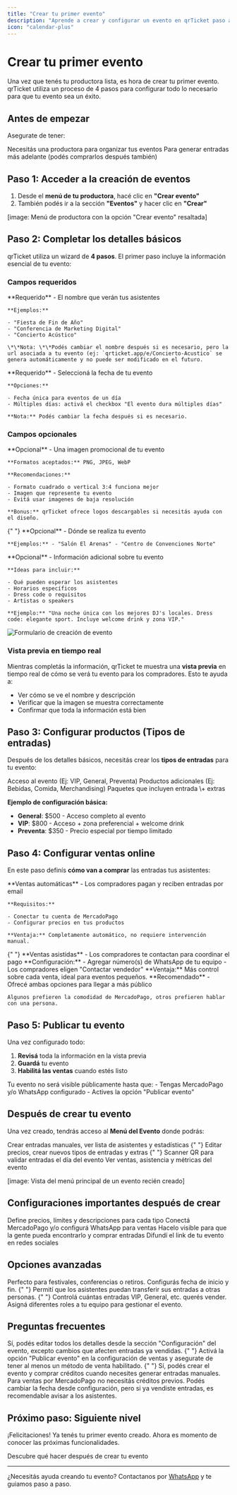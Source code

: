 ```yaml
---
title: "Crear tu primer evento"
description: "Aprende a crear y configurar un evento en qrTicket paso a paso"
icon: "calendar-plus"
---
```


# Crear tu primer evento

Una vez que tenés tu productora lista, es hora de crear tu primer evento. qrTicket utiliza un proceso de 4 pasos para configurar todo lo necesario para que tu evento sea un éxito.

## Antes de empezar

Asegurate de tener:

<CardGroup cols={2}>
  <Card title="Productora creada" icon="building">
    Necesitás una productora para organizar tus eventos
  </Card>
  <Card title="Créditos disponibles" icon="coins">
    Para generar entradas más adelante (podés comprarlos después también)
  </Card>
</CardGroup>

## Paso 1: Acceder a la creación de eventos

1. Desde el **menú de tu productora**, hacé clic en **"Crear evento"**
2. También podés ir a la sección **"Eventos"** y hacer clic en **"Crear"**

[image: Menú de productora con la opción "Crear evento" resaltada]

## Paso 2: Completar los detalles básicos

qrTicket utiliza un wizard de **4 pasos**. El primer paso incluye la información esencial de tu evento:

### Campos requeridos

<AccordionGroup>
  <Accordion title="Nombre del evento">
    **Requerido** - El nombre que verán tus asistentes

    **Ejemplos:**

    - "Fiesta de Fin de Año"
    - "Conferencia de Marketing Digital"
    - "Concierto Acústico"

    \*\*Nota: \*\*Podés cambiar el nombre después si es necesario, pero la url asociada a tu evento (ej: `qrticket.app/e/Concierto-Acustico` se genera automáticamente y no puede ser modificado en el futuro.
  </Accordion>
  <Accordion title="Fecha del evento">
    **Requerido** - Seleccioná la fecha de tu evento

    **Opciones:**

    - Fecha única para eventos de un día
    - Múltiples días: activá el checkbox "El evento dura múltiples días"

    **Nota:** Podés cambiar la fecha después si es necesario.
  </Accordion>
</AccordionGroup>

### Campos opcionales

<AccordionGroup>
  <Accordion title="Imagen del evento">
    **Opcional** - Una imagen promocional de tu evento

    **Formatos aceptados:** PNG, JPEG, WebP

    **Recomendaciones:**

    - Formato cuadrado o vertical 3:4 funciona mejor
    - Imagen que represente tu evento
    - Evitá usar imagenes de baja resolución

    **Bonus:** qrTicket ofrece logos descargables si necesitás ayuda con el diseño.
  </Accordion>
  {" "}

  <Accordion title="Ubicación">
    **Opcional** - Dónde se realiza tu evento

    **Ejemplos:** - "Salón El Arenas" - "Centro de Convenciones Norte"
  </Accordion>
  <Accordion title="Descripción">
    **Opcional** - Información adicional sobre tu evento

    **Ideas para incluir:**

    - Qué pueden esperar los asistentes
    - Horarios específicos
    - Dress code o requisitos
    - Artistas o speakers

    **Ejemplo:** "Una noche única con los mejores DJ's locales. Dress code: elegante sport. Incluye welcome drink y zona VIP."
  </Accordion>
</AccordionGroup>

![Formulario de creación de evento](/images/qrticket.app_create_event.png)

### Vista previa en tiempo real

Mientras completás la información, qrTicket te muestra una **vista previa** en tiempo real de cómo se verá tu evento para los compradores. Esto te ayuda a:

- Ver cómo se ve el nombre y descripción
- Verificar que la imagen se muestra correctamente
- Confirmar que toda la información está bien

## Paso 3: Configurar productos (Tipos de entradas)

Después de los detalles básicos, necesitás crear los **tipos de entradas** para tu evento:

<CardGroup cols={3}>
  <Card title="Entradas" icon="ticket">
    Acceso al evento (Ej: VIP, General, Preventa)
  </Card>
  <Card title="Extras" icon="shopping-bag">
    Productos adicionales (Ej: Bebidas, Comida, Merchandising)
  </Card>
  <Card title="Combos" icon="package">
    Paquetes que incluyen entrada \+ extras
  </Card>
</CardGroup>

**Ejemplo de configuración básica:**

- **General**: \$500 - Acceso completo al evento
- **VIP**: \$800 - Acceso \+ zona preferencial \+ welcome drink
- **Preventa**: \$350 - Precio especial por tiempo limitado

## Paso 4: Configurar ventas online

En este paso definís **cómo van a comprar** las entradas tus asistentes:

<AccordionGroup>
  <Accordion title="MercadoPago">
    **Ventas automáticas** - Los compradores pagan y reciben entradas por email

    **Requisitos:**

    - Conectar tu cuenta de MercadoPago
    - Configurar precios en tus productos

    **Ventaja:** Completamente automático, no requiere intervención manual.
  </Accordion>
  {" "}

  <Accordion title="WhatsApp">
    **Ventas asistidas** - Los compradores te contactan para coordinar el pago
    **Configuración:** - Agregar número(s) de WhatsApp de tu equipo - Los
    compradores eligen "Contactar vendedor" **Ventaja:** Más control sobre cada
    venta, ideal para eventos pequeños.
  </Accordion>
  <Accordion title="Ambos métodos">
    **Recomendado** - Ofrecé ambas opciones para llegar a más público

    Algunos prefieren la comodidad de MercadoPago, otros prefieren hablar con una persona.
  </Accordion>
</AccordionGroup>

## Paso 5: Publicar tu evento

Una vez configurado todo:

1. **Revisá** toda la información en la vista previa
2. **Guardá** tu evento
3. **Habilitá las ventas** cuando estés listo

<Warning>
  Tu evento no será visible públicamente hasta que: - Tengas MercadoPago y/o
  WhatsApp configurado - Actives la opción "Publicar evento"
</Warning>

## Después de crear tu evento

Una vez creado, tendrás acceso al **Menú del Evento** donde podrás:

<CardGroup cols={2}>
  <Card title="Gestionar entradas" icon="users">
    Crear entradas manuales, ver lista de asistentes y estadísticas
  </Card>
  {" "}

  <Card title="Configurar productos" icon="tag">
    Editar precios, crear nuevos tipos de entradas y extras
  </Card>
  {" "}

  <Card title="Control de acceso" icon="qrcode">
    Scanner QR para validar entradas el día del evento
  </Card>
  <Card title="Estadísticas" icon="chart-bar">
    Ver ventas, asistencia y métricas del evento
  </Card>
</CardGroup>

[image: Vista del menú principal de un evento recién creado]

## Configuraciones importantes después de crear

<Steps>
  <Step title="Configurar tipos de entradas">
    Define precios, límites y descripciones para cada tipo
  </Step>
  <Step title="Habilitar ventas online">
    Conectá MercadoPago y/o configurá WhatsApp para ventas
  </Step>
  <Step title="Publicar tu evento">
    Hacelo visible para que la gente pueda encontrarlo y comprar entradas
  </Step>
  <Step title="Compartir el link">
    Difundí el link de tu evento en redes sociales
  </Step>
</Steps>

## Opciones avanzadas

<AccordionGroup>
  <Accordion title="Eventos de múltiples días">
    Perfecto para festivales, conferencias o retiros. Configurás fecha de inicio y fin.
  </Accordion>
  {" "}

  <Accordion title="Transferencia de entradas">
    Permití que los asistentes puedan transferir sus entradas a otras personas.
  </Accordion>
  {" "}

  <Accordion title="Límites por tipo de entrada">
    Controlá cuántas entradas VIP, General, etc. querés vender.
  </Accordion>
  <Accordion title="Equipos de trabajo">
    Asigná diferentes roles a tu equipo para gestionar el evento.
  </Accordion>
</AccordionGroup>

## Preguntas frecuentes

<AccordionGroup>
  <Accordion title="¿Puedo modificar el evento después de crearlo?">
    Sí, podés editar todos los detalles desde la sección "Configuración" del evento, excepto cambios que afecten entradas ya vendidas.
  </Accordion>
  {" "}

  <Accordion title="¿Cómo hago para que mi evento aparezca en la página principal?">
    Activá la opción "Publicar evento" en la configuración de ventas y asegurate
    de tener al menos un método de venta habilitado.
  </Accordion>
  {" "}

  <Accordion title="¿Puedo crear un evento sin comprar créditos primero?">
    Sí, podés crear el evento y comprar créditos cuando necesites generar entradas
    manuales. Para ventas por MercadoPago no necesitás créditos previos.
  </Accordion>
  <Accordion title="¿Qué pasa si me equivoco con la fecha?">
    Podés cambiar la fecha desde configuración, pero si ya vendiste entradas, es recomendable avisar a los asistentes.
  </Accordion>
</AccordionGroup>

## Próximo paso: Siguiente nivel

¡Felicitaciones\! Ya tenés tu primer evento creado. Ahora es momento de conocer las próximas funcionalidades.

<Card title="Próximos pasos" icon="rocket" href="/next-steps">
  Descubre qué hacer después de crear tu evento
</Card>

---

¿Necesitás ayuda creando tu evento? Contactanos por [WhatsApp](https://wa.me/5491122503348) y te guiamos paso a paso.